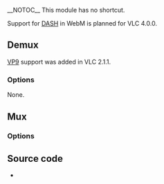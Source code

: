 __NOTOC__
This module has no shortcut.

Support for [[wikipedia:Dynamic Adaptive Streaming over HTTP|DASH]] in WebM is planned for VLC 4.0.0.

== Demux ==
{{Module|name=vpx|type=Access demux|first_version=1.1.0|description=[[WebM]] video decoder}}

[[VP9]] support was added in VLC 2.1.1.

=== Options ===
None.
{{Clear}}

== Mux ==
{{Module|name=vpx|type=Muxer|first_version=3.0.0|description=[[WebM]] video encoder}}

=== Options ===
{{Option
|name=sout-vpx-quality-mode
|value=integer
|default=0
|min=0
|max=2
|description=Quality setting which will determine max encoding time: 0 is Good quality, 1 is Realtime and 2 is Best quality
}}
{{Clear}}

== Source code ==
* {{VLCSourceFile|modules/codec/vpx.c}}

{{Documentation}}